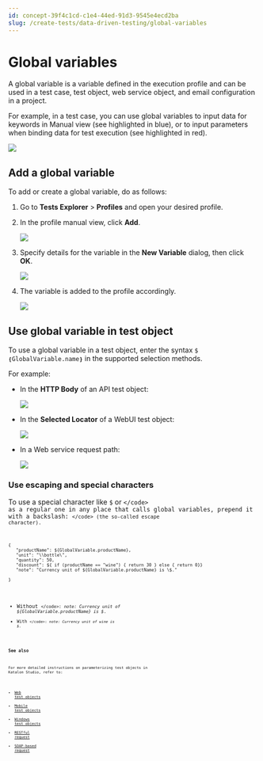 ```yaml
---
id: concept-39f4c1cd-c1e4-44ed-91d3-9545e4ecd2ba
slug: /create-tests/data-driven-testing/global-variables
---
```


# Global variables

A global variable is a variable defined in the execution profile and can be used in a test case, test object, web service object, and email configuration in a project.

For example, in a test case, you can use global variables to input data for keywords in Manual view \(see highlighted in blue\), or to input parameters when binding data for test execution \(see highlighted in red\).

<img src="https://github.com/katalon-studio/docs-images/raw/master/katalon-studio/docs/execution-profile-v54/data-binding-global-varaiable.png" width={700} />

## Add a global variable

To add or create a global variable, do as follows:

1.  Go to **Tests Explorer** &gt; **Profiles** and open your desired profile.

2.  In the profile manual view, click **Add**.

    <img src="/doc_images/Documents/Create_tests/Data_Driven_Testing/execution-profile/image/ks-865-add-global-variable.png" width={200} />

3.  Specify details for the variable in the **New Variable** dialog, then click **OK**.

    <img src="/doc_images/Documents/Create_tests/Data_Driven_Testing/execution-profile/image/ks-855-new-var.png" width={400} />

4.  The variable is added to the profile accordingly.

    <img src="https://github.com/katalon-studio/docs-images/raw/master/katalon-studio/docs/variable-types/default-profile.png" width={600} />


## Use global variable in test object

To use a global variable in a test object, enter the syntax <code>$&#10100;GlobalVariable.name&#10101;</code> in the supported selection methods.

For example:

-   In the **HTTP Body** of an API test object:

    <img src="https://github.com/katalon-studio/docs-images/raw/master/katalon-studio/docs/execution-profile-v54/http-body.png" width={600} />

-   In the **Selected Locator** of a WebUI test object:

    <img src="https://github.com/katalon-studio/docs-images/raw/master/katalon-studio/docs/execution-profile-v54/web-ui-test-object.png" width={600} />

-   In a Web service request path:

    <img src="https://github.com/katalon-studio/docs-images/raw/master/katalon-studio/docs/execution-profile-v54/requested-url.png" width={600} />


### Use escaping and special characters

To use a special character like <code>$</code> or <code>\</code> as a regular one in any place that calls global variables, prepend it with a backslash: <code>\</code> \(the so-called escape character\).

```
{
   "productName": ${GlobalVariable.productName},
   "unit": "\\bottle\",
   "quantity": 50,
   "discount": ${ if (productName == "wine") { return 30 } else { return 0}}
   "note": "Currency unit of ${GlobalVariable.productName} is \$."

}

```

-   Without <code>\</code>: *note: Currency unit of $\{GlobalVariable.productName\} is $*.
-   With <code>\</code>: *note: Currency unit of wine is $*.

### See also

For more detailed instructions on parameterizing test objects in Katalon Studio, refer to:

-   [Web test objects](/create-tests/test-objects/web-test-objects/parameterize-web-test-objects-in-katalon-studio)
-   [Mobile test objects](/create-tests/test-objects/mobile-test-objects/parameterize-mobile-test-object-properties-in-katalon-studio)
-   [Windows test objects](/create-tests/test-objects/windows-test-objects/windows-test-objects-in-katalon-studio#)
-   [RESTful request](/create-tests/test-objects/api-test-objects/rest-request/parameterize-a-web-service-object-in-katalon-studio#)
-   [SOAP-based request](/create-tests/test-objects/api-test-objects/rest-request/parameterize-a-web-service-object-in-katalon-studio#)